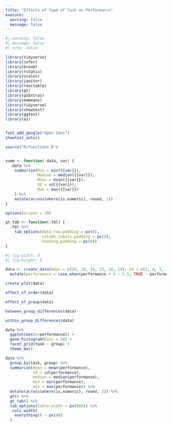 ```yaml
---
title: "Effects of Type of Task on Performance"
execute:
  warning: false
  message: false
---
```




```r
#| warning: false
#| message: false
#| echo: false

library(tidyverse)
library(infer)
library(broom)
library(rstatix)
library(scales)
library(janitor)
library(reactable)
library(gt)
library(gtExtras)
library(emmeans)
library(tidyverse)
library(showtext)
library(ggtext)
library(ez)


font_add_google("Open Sans")
showtext_auto()

source("R/functions.R")


summ <- function(.data, var) {
  .data %>% 
    summarise(Min = min({{var}}),
              Median = median({{var}}),
              Mean = mean({{var}}),
              SD = sd({{var}}),
              Max = max({{var}})
    ) %>% 
    mutate(across(where(is.numeric), round, 1))
}

options(scipen = 10)

gt_tab <- function(.tbl) {
  .tbl %>% 
    tab_options(data_row.padding = px(0), 
                column_labels.padding = px(0), 
                heading.padding = px(0))  
}

```


```r
#| fig-width: 8
#| fig-height: 5

data <- create_data(mean = c(20, 18, 14, 23, 10, 14), sd = c(2, 4, 3, 3, 4, 3), seed = 42) |>
  mutate(performance = case_when(performance < 0 ~ 5.5, TRUE ~ performance))

create_plot(data)
```

```r
effect_of_order(data)

effect_of_group(data)

between_group_differences(data)

within_group_differences(data)
```

```r
data %>% 
  ggplot(aes(x=performance)) +
  geom_histogram(bins = 30) +
  facet_grid(task ~ group) +
  theme_bw()
```


```r
data %>% 
  group_by(task, group) %>% 
  summarise(mean = mean(performance),
            sd = sd(performance),
            median = median(performance),
            min = min(performance),
            max = max(performance)) %>% 
  mutate(across(where(is.numeric), round, 2)) %>% 
  gt() %>% 
  gt_tab() %>% 
  tab_options(table.width = px(800)) %>% 
   cols_width(
    everything() ~ px(60)
  )
```

